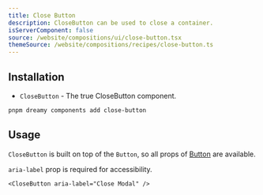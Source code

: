 ```yaml
---
title: Close Button
description: CloseButton can be used to close a container.
isServerComponent: false
source: /website/compositions/ui/close-button.tsx
themeSource: /website/compositions/recipes/close-button.ts
---
```


## Installation

-   `CloseButton` - The true CloseButton component.

```bash
pnpm dreamy components add close-button
```

## Usage

`CloseButton` is built on top of the `Button`, so all props of [Button](./button) are available.

`aria-label` prop is required for accessibility.

<Wrapper>
	<CloseButton w="fit-content" aria-label="Close Modal" />
</Wrapper>

```tsx
<CloseButton aria-label="Close Modal" />
```

